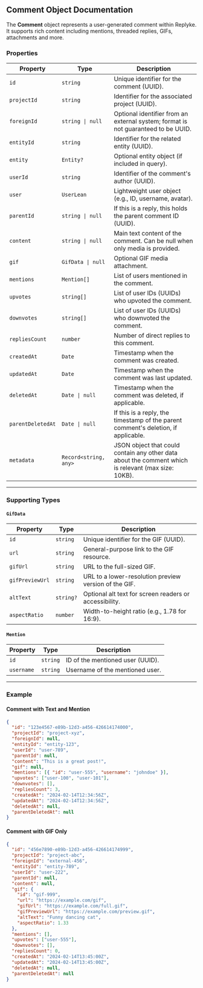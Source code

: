 ## Comment Object Documentation

The **Comment** object represents a user-generated comment within Replyke. It supports rich content including mentions, threaded replies, GIFs, attachments and more.

### Properties

| **Property**      | **Type**          | **Description**                                                                    |
| ----------------- | ----------------- | ---------------------------------------------------------------------------------- |
| `id`              | `string`          | Unique identifier for the comment (UUID).                                          |
| `projectId`       | `string`          | Identifier for the associated project (UUID).                                      |
| `foreignId`       | `string \| null`  | Optional identifier from an external system; format is not guaranteed to be UUID.  |
| `entityId`        | `string`          | Identifier for the related entity (UUID).                                          |
| `entity`          | `Entity?`         | Optional entity object (if included in query).                                     |
| `userId`          | `string`          | Identifier of the comment's author (UUID).                                         |
| `user`            | `UserLean`        | Lightweight user object (e.g., ID, username, avatar).                              |
| `parentId`        | `string \| null`  | If this is a reply, this holds the parent comment ID (UUID).                       |
| `content`         | `string \| null`  | Main text content of the comment. Can be null when only media is provided.         |
| `gif`             | `GifData \| null` | Optional GIF media attachment.                                                     |
| `mentions`        | `Mention[]`       | List of users mentioned in the comment.                                            |
| `upvotes`         | `string[]`        | List of user IDs (UUIDs) who upvoted the comment.                                  |
| `downvotes`       | `string[]`        | List of user IDs (UUIDs) who downvoted the comment.                                |
| `repliesCount`    | `number`          | Number of direct replies to this comment.                                          |
| `createdAt`       | `Date`            | Timestamp when the comment was created.                                            |
| `updatedAt`       | `Date`            | Timestamp when the comment was last updated.                                       |
| `deletedAt`       | `Date \| null`    | Timestamp when the comment was deleted, if applicable.                             |
| `parentDeletedAt` | `Date \| null`    | If this is a reply, the timestamp of the parent comment's deletion, if applicable. |
| `metadata`        | `Record<string, any>` | JSON object that could contain any other data about the comment which is relevant (max size: 10KB). |

---

### Supporting Types

#### `GifData`

| **Property**    | **Type**  | **Description**                                        |
| --------------- | --------- | ------------------------------------------------------ |
| `id`            | `string`  | Unique identifier for the GIF (UUID).                  |
| `url`           | `string`  | General-purpose link to the GIF resource.              |
| `gifUrl`        | `string`  | URL to the full-sized GIF.                             |
| `gifPreviewUrl` | `string`  | URL to a lower-resolution preview version of the GIF.  |
| `altText`       | `string?` | Optional alt text for screen readers or accessibility. |
| `aspectRatio`   | `number`  | Width-to-height ratio (e.g., 1.78 for 16:9).           |

#### `Mention`

| **Property** | **Type** | **Description**                  |
| ------------ | -------- | -------------------------------- |
| `id`         | `string` | ID of the mentioned user (UUID). |
| `username`   | `string` | Username of the mentioned user.  |

---

### Example

#### Comment with Text and Mention

```json
{
  "id": "123e4567-e89b-12d3-a456-426614174000",
  "projectId": "project-xyz",
  "foreignId": null,
  "entityId": "entity-123",
  "userId": "user-789",
  "parentId": null,
  "content": "This is a great post!",
  "gif": null,
  "mentions": [{ "id": "user-555", "username": "johndoe" }],
  "upvotes": ["user-100", "user-101"],
  "downvotes": [],
  "repliesCount": 3,
  "createdAt": "2024-02-14T12:34:56Z",
  "updatedAt": "2024-02-14T12:34:56Z",
  "deletedAt": null,
  "parentDeletedAt": null
}
```

#### Comment with GIF Only

```json
{
  "id": "456e7890-e89b-12d3-a456-426614174999",
  "projectId": "project-abc",
  "foreignId": "external-456",
  "entityId": "entity-789",
  "userId": "user-222",
  "parentId": null,
  "content": null,
  "gif": {
    "id": "gif-999",
    "url": "https://example.com/gif",
    "gifUrl": "https://example.com/full.gif",
    "gifPreviewUrl": "https://example.com/preview.gif",
    "altText": "Funny dancing cat",
    "aspectRatio": 1.33
  },
  "mentions": [],
  "upvotes": ["user-555"],
  "downvotes": [],
  "repliesCount": 0,
  "createdAt": "2024-02-14T13:45:00Z",
  "updatedAt": "2024-02-14T13:45:00Z",
  "deletedAt": null,
  "parentDeletedAt": null
}
```
